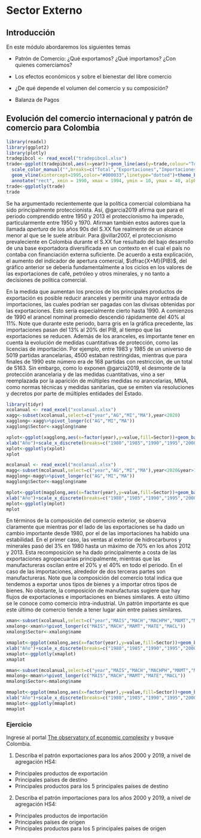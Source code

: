# Sector Externo

## Introducción

En este módulo abordaremos los siguientes temas

- Patrón de Comercio: ¿Qué exportamos? ¿Qué importamos? ¿Con quienes comerciamos?

- Los efectos económicos y sobre el bienestar del libre comercio

- ¿De qué depende el volumen del comercio y su composición?

- Balanza de Pagos

## Evolución del comercio internacional y patrón de comercio para Colombia

```r
library(readxl)
library(ggplot2)
library(plotly)
tradepibcol <- read_excel("tradepibcol.xlsx")
trade<-ggplot(tradepibcol,aes(x=year))+geom_line(aes(y=trade,colour="Total"))+geom_line(aes(y=exports,colour="Exportaciones"))+geom_line(aes(y=imports,colour="Importaciones"))+
  scale_color_manual("",breaks=c("Total","Exportaciones","Importaciones"),values=c("Total"="black","Exportaciones"="#CC0000","Importaciones"="#009999"))+xlab("Año")+scale_y_continuous("%PIB")+geom_vline(xintercept=1981,color="#000033",linetype="dotted")+
  geom_vline(xintercept=1995,color="#000033",linetype="dotted")+theme_bw() +
  annotate("rect", xmin = 1990, xmax = 1994, ymin = 10, ymax = 40, alpha = .5)
trade<-ggplotly(trade)
trade
```

Se ha argumentado recientemente que la política comercial colombiana ha sido principalmente proteccionista. Así, @garcia2019 afirma que para el periodo comprendido entre 1950 y 2013 el proteccionismo ha imperado, particularmente entre 1950 y 1970. Afirman también estos autores que la llamada *apertura* de los años 90s del S.XX fue realmente de un alcance menor al que se le suele atribuir. Para @villar2007, el proteccionismo prevaleciente en Colombia durante el S.XX fue resultado del bajo desarrollo de una base exportadora diversificada en un contexto en el cual el país no contaba con financiación externa suficiente. De acuerdo a esta explicación, el aumento del indicador de apertura comercial, $\dfrac{X+M}{PIB}$, del gráfico anterior se debería fundamentalmente a los ciclos en los valores de las exportaciones de café, petróleo y otros minerales, y no tanto a decisiones de política comercial. 

En la medida que aumentan los precios de los principales productos de exportación es posible reducir aranceles y permitir una mayor entrada de importaciones, las cuales podrían ser pagadas con las divisas obtenidas por las exportaciones. Esto sería especialmente cierto hasta 1990. A comienzos de 1990 el arancel nominal promedio descendió rápidamente del 40% al 11%. Note que durante este periodo, barra gris en la gráfica precedente, las importaciones pasan del 13% al 20% del PIB, al tiempo que las exportaciones se reducen. Además de los aranceles, es importante tener en cuenta la evolución de medidas cuantitativas de protección, como las licencias de importación. Por ejemplo, entre 1983 y 1985 de un universo de 5019 partidas arancelarias, 4500 estaban restringidas, mientras que para finales de 1990 este número era de 168 partidas con restricción, de un total de 5163. Sin embargo, como lo exponen @garcia2019, el desmonte de la protección arancelaria y de las medidas cuantitativas, vino a ser reemplazada por la aparición de múltiples medidas no arancelarias, MNA, como normas técnicas y medidas sanitarias, que se emiten vía resoluciones y decretos por parte de múltiples entidades del Estado.


```r
library(tidyr)
xcolanual <- read_excel("xcolanual.xlsx")
xagg<-subset(xcolanual,select=c("year","AG","MI","MA"),year<2020)
xagglong<-xagg%>%pivot_longer(c("AG","MI","MA"))
xagglong$Sector<-xagglong$name

xplot<-ggplot(xagglong,aes(x=factor(year),y=value,fill=Sector))+geom_bar(position="fill",stat="identity")+ylab("Porcentaje")+
xlab("Año")+scale_x_discrete(breaks=c("1980","1985","1990","1995","2000","2005","2010","2015","2019"))
xplot<-ggplotly(xplot)
xplot
```

```r
mcolanual <- read_excel("mcolanual.xlsx")
magg<-subset(mcolanual,select=c("year","AG","MI","MA"),year<2020&year>1979)
magglong<-magg%>%pivot_longer(c("AG","MI","MA"))
magglong$Sector<-magglong$name

mplot<-ggplot(magglong,aes(x=factor(year),y=value,fill=Sector))+geom_bar(position="fill",stat="identity")+ylab("Porcentaje")+
xlab("Año")+scale_x_discrete(breaks=c("1980","1985","1990","1995","2000","2005","2010","2015","2019"))
mplot<-ggplotly(mplot)
mplot
```


En términos de la composición del comercio exterior, se observa claramente que mientras por el lado de las exportaciones se ha dado un cambio importante desde 1980, por el de las importaciones ha habido una estabilidad. En el primer caso, las ventas al exterior de hidrocarburos y minerales pasó del 3% en 1980 hasta un máximo de 70% en los años 2012 y 2013. Esta recomposición se ha dado principalmente a costa de las exportaciones agropecuarias principalmente, mientras que las manufactureras oscilan entre el 20% y el 40% en todo el periodo. En el caso de las importaciones, alrededor de dos terceras partes son manufactureras. Note que la composición del comercio total indica que tendemos a exportar unos tipos de bienes y a importar otros tipos de bienes. No obstante, la composición de manufacturas sugiere que hay flujos de exportaciones e importaciones en bienes similares. A esto último se le conoce como comercio intra-industrial. Un patrón importante es que este último de comercio tiende a tener lugar aún entre países similares. 


```r
xman<-subset(xcolanual,select=c("year","MAIS","MACH","MACHPH","MAMT","MAMTOF","MAMTOTEP","MAMTOTTL","MAMTOTIC","MAMTTE","MAMTAU","MATE","MACL"),year>1990&year<2020)
xmalong<-xman%>%pivot_longer(c("MAIS","MACH","MAMT","MATE","MACL"))
xmalong$Sector<-xmalong$name

xmaplot<-ggplot(xmalong,aes(x=factor(year),y=value,fill=Sector))+geom_bar(position="fill",stat="identity")+ylab("Porcentaje")+
xlab("Año")+scale_x_discrete(breaks=c("1980","1985","1990","1995","2000","2005","2010","2015","2019"))
xmaplot<-ggplotly(xmaplot)
xmaplot

```




```r
mman<-subset(mcolanual,select=c("year","MAIS","MACH","MACHPH","MAMT","MAMTOF","MAMTOTEP","MAMTOTTL","MAMTOTIC","MAMTTE","MAMTAU","MATE","MACL"),year>1990&year<2020)
mmalong<-mman%>%pivot_longer(c("MAIS","MACH","MAMT","MATE","MACL"))
mmalong$Sector<-mmalong$name

mmaplot<-ggplot(mmalong,aes(x=factor(year),y=value,fill=Sector))+geom_bar(position="fill",stat="identity")+ylab("Porcentaje")+
xlab("Año")+scale_x_discrete(breaks=c("1980","1985","1990","1995","2000","2005","2010","2015","2019"))
mmaplot<-ggplotly(mmaplot)
mmaplot
```

### Ejercicio

Ingrese al portal [The observatory of economic complexity](https://oec.world/en) y busque Colombia. 

1. Describa el patrón exportaciones para los años 2000 y 2019, a nivel de agregación HS4:
  - Principales productos de exportación
  - Principales países de destino
  - Principales productos para los 5 principales países de destino

2. Describa el patrón importaciones para los años 2000 y 2019, a nivel de agregación HS4:
  - Principales productos de importación
  - Principales países de origen
  - Principales productos para los 5 principales países de origen